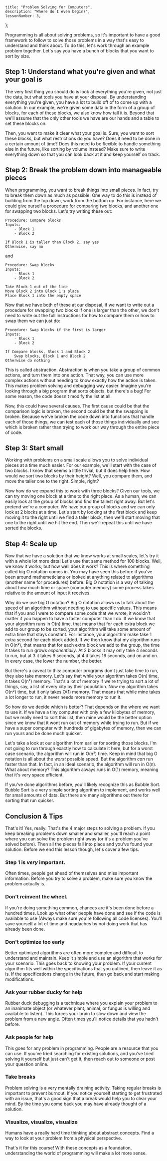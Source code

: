 
	title: "Problem Solving for Computers",
	description: "Where do I even begin?",
	lessonNumber: 3,
};

Programming is all about solving problems, so it's important to have a good framework to follow to solve those problems in a way that's easy to understand and think about. To do this, let's work through an example problem together. Let's say you have a bunch of blocks that you want to sort by size.

## Step 1: Understand what you're given and what your goal is

The very first thing you should do is look at everything you're given, not just the data, but what tools you have at your disposal. By understanding everything you're given, you have a lot to build off of to come up with a solution. In our example, we're given some data in the form of a group of blocks, for each of these blocks, we also know how tall it is. Beyond that we'll assume that the only other tools we have are our hands and a table to set these blocks on.

Then, you want to make it clear what your goal is. Sure, you want to sort these blocks, but what restrictions do you have? Does it need to be done in a certain amount of time? Does this need to be flexible to handle something else in the future, like sorting by volume instead? Make sure to write everything down so that you can look back at it and keep yourself on track.

## Step 2: Break the problem down into manageable pieces

When programming, you want to break things into small pieces. In fact, try to break them down as much as possible. One way to do this is instead of building from the top down, work from the bottom up. For instance, here we could give ourself a procedure for comparing two blocks, and another one for swapping two blocks. Let's try writing these out:

```
Procedure: Compare blocks
Inputs:
	- Block 1
	- Block 2

If Block 1 is taller than Block 2, say yes
Otherwise, say no
```

and

```
Procedure: Swap blocks
Inputs:
	- Block 1
	- Block 2

Take Block 1 out of the line
Move Block 2 into Block 1's place
Place Block 1 into the empty space
```

Now that we have both of these at our disposal, if we want to write out a procedure for swapping two blocks if one is larger than the other, we don't need to write out the full instructions for how to compare them or how to swap them we can just do:

```
Procedure: Swap blocks if the first is larger
Inputs:
	- Block 1
	- Block 2

If Compare blocks, Block 1 and Block 2
	Swap blocks, Block 1 and Block 2
Otherwise do nothing
```

This is called <FancyText>abstraction</FancyText>. Abstraction is when you take a group of common actions, and turn them into one action. That way, you can use more complex actions without needing to know exactly how the action is taken. This makes problem solving and debugging way easier. Imagine you're looking through a big program that sorts objects, but there's a bug! For some reason, the code doesn't modify the list at all.

Now, this could have several causes. The first cause could be that the comparison logic is broken, the second could be that the swapping is broken. Because we've broken the code down into functions that handle each of those things, we can test each of those things individually and see which is broken rather than trying to work our way through the entire piece of code.

## Step 3: Start small

Working with problems on a small scale allows you to solve individual pieces at a time much easier. For our example, we'll start with the case of two blocks. I know that seems a little trivial, but it does help here. How would we sort two blocks by their height? Well, you compare them, and move the taller one to the right. Simple, right?

Now how do we expand this to work with three blocks? Given our tools, we can try moving one block at a time to the right place. As a human, we can easily look at the group of blocks and find the tallest right away. But let's pretend we're a computer. We have our group of blocks and we can only look at 2 blocks at a time. Let's start by looking at the first block and keep moving it to the right until we find a taller block, then we'll start moving that one to the right until we hit the end. Then we'll repeat this until we have sorted the blocks.

## Step 4: Scale up

Now that we have a solution that we know works at small scales, let's try it with a whole lot more data! Let's use that same method for 100 blocks. Well, we know it works, but how well does it work? This is where something called <FancyText>big O notation</FancyText> comes in. You may have seen this before if you've been around mathemeticians or looked at anything related to <FancyText>algorithms</FancyText> (another name for procedures) before. Big O notation is a way of talking about how much time or space (computer memory) some process takes relative to the amount of input it receives.

Why do we use big O notation? Big O notation allows us to talk about the speed of an algorithm without needing to use specific values. This means that if you and I were to compare some code that we wrote, it wouldn't matter if you happen to have a faster computer than I do. If we know that your algorithm runs in O(n) time, that means that for each extra block we add to our group to be sorted, your algorithm will take some amount of extra time that stays constant. For instance, your algorithm make take 1 extra second for each block added. If we then know that my algorithm runs in O(n²), that means that for each extra block we add to the group, the time it takes to run grows _exponentially_. At 2 blocks it may only take 4 seconds to run, but at 3 it takes 9 seconds, at 4 it takes 16 seconds, and on and on. In every case, the lower the number, the better.

But there's a caveat to this: computer programs don't just take time to run, they also take memory. Let's say that while your algorithm takes O(n) time, it takes O(n²) memory. That's a lot of memory if we're trying to sort a lot of things, say, a list of every city by their population. Now my algorithm takes O(n²) time, but it only takes O(1) memory. That means that while mine takes a lot longer to run, it never needs more memory to run it.

So how do we decide which is better? That depends on the where we want to use it. If we have a tiny computer with only a few kilobytes of memory, but we really need to sort this list, then mine would be the better option since we know that it wont run out of memory while trying to run. But if we have a super computer with hundreds of gigabytes of memory, then we can run yours and be done much quicker.

Let's take a look at our algorithm from earlier for sorting those blocks. I'm not going to run through exactly how to calculate it here, but for a worst case scenario, the algorithm will run in O(n²) time. Keep in mind that big O notation is all about the _worst_ possible speed. But the algorithm _can_ run faster than that. In fact, in an ideal scenario, the algorithm will run in O(n). What about memory? This algorithm always runs in O(1) memory, meaning that it's very space efficient.

If you've done algorithms before, you'll likely recognize this as Bubble Sort. Bubble Sort is a very simple sorting algorithm to implement, and works well for small amounts of data. But there are many algorithms out there for sorting that run quicker.

## Conclusion & Tips

That's it! Yes, really. That's the 4 major steps to solving a problem. If you keep breaking problems down smaller and smaller, you'll reach a point where you can solve the problem right away (or it's a problem you've solved before). Then all the pieces fall into place and you've found your solution. Before we end this lesson though, let's cover a few tips.

### Step 1 is _very_ important.

Often times, people get ahead of themselves and miss important information. Before you try to solve a problem, make sure you know the problem actually is.

### Don't reinvent the wheel.

If you're doing something common, chances are it's been done before a hundred times. Look up what other people have done and see if the code is available to use (Always make sure you're following all code licenses). You'll save yourself a lot of time and headaches by not doing work that has already been done.

### Don't optimize too early

Better optimized algorithms are often more complex and difficult to understand and maintain. Keep it simple and use an algorithm that works for your scenario. This goes back to knowing your problem. If your current algorithm fits well within the specifications that you outlined, then leave it as is. If the specifications change in the future, then go back and start making modifications.

### Ask your rubber ducky for help

Rubber duck debugging is a technique where you explain your problem to an inanimate object (or whatever plant, animal, or fungus is willing and available to listen). This forces your brain to slow down and view the problem from a new angle. Often times you'll notice details that you hadn't before.

### Ask people for help

This goes for any problem in programming. People are a resource that you can use. If you've tried searching for existing solutions, and you've tried solving it yourself but just can't get it, then reach out to someone or post your question online.

### Take breaks

Problem solving is a very mentally draining activity. Taking regular breaks is important to prevent burnout. If you notice yourself starting to get frustrated with an issue, that's a good sign that a break would help you to clear your mind. By the time you come back you may have already thought of a solution.

### Visualize, visualize, visualize

Humans have a really hard time thinking about abstract concepts. Find a way to look at your problem from a physical perspective.

That's it for this course! With these concepts as a foundation, understanding the world of programming will make a lot more sense.
